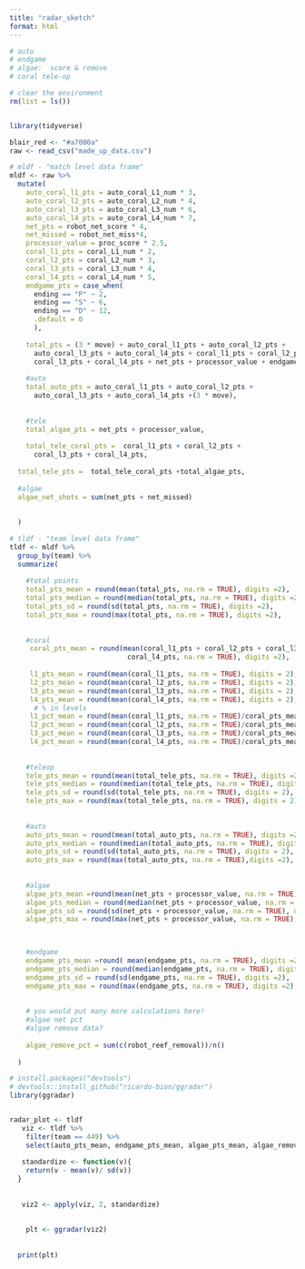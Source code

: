 ```yaml
---
title: "radar_sketch"
format: html
---
```


```r
# auto
# endgame
# algae:  score & remove
# coral tele-op
```

```r
# clear the environment
rm(list = ls())


library(tidyverse)

blair_red <- "#a7000a"
raw <- read_csv("made_up_data.csv")

# mldf - "match level data frame"
mldf <- raw %>%
  mutate(
    auto_coral_l1_pts = auto_coral_L1_num * 3, 
    auto_coral_l2_pts = auto_coral_L2_num * 4, 
    auto_coral_l3_pts = auto_coral_L3_num * 6, 
    auto_coral_l4_pts = auto_coral_L4_num * 7, 
    net_pts = robot_net_score * 4, 
    net_missed = robot_net_miss*4,
    processor_value = proc_score * 2.5, 
    coral_l1_pts = coral_L1_num * 2, 
    coral_l2_pts = coral_L2_num * 3, 
    coral_l3_pts = coral_L3_num * 4, 
    coral_l4_pts = coral_L4_num * 5, 
    endgame_pts = case_when(
      ending == "P" ~ 2, 
      ending == "S" ~ 6, 
      ending == "D" ~ 12, 
      .default = 0
      ),
    
    total_pts = (3 * move) + auto_coral_l1_pts + auto_coral_l2_pts + 
      auto_coral_l3_pts + auto_coral_l4_pts + coral_l1_pts + coral_l2_pts + 
      coral_l3_pts + coral_l4_pts + net_pts + processor_value + endgame_pts,
    
    #auto
    total_auto_pts = auto_coral_l1_pts + auto_coral_l2_pts + 
      auto_coral_l3_pts + auto_coral_l4_pts +(3 * move),
    
    
    #tele
    total_algae_pts = net_pts + processor_value,
    
    total_tele_coral_pts =  coral_l1_pts + coral_l2_pts + 
      coral_l3_pts + coral_l4_pts,
    
  total_tele_pts =  total_tele_coral_pts +total_algae_pts,
  
  #algae
  algae_net_shots = sum(net_pts + net_missed)
  
  
  )

# tldf - "team level data frame"
tldf <- mldf %>%
  group_by(team) %>%
  summarize(
    
    #total points
    total_pts_mean = round(mean(total_pts, na.rm = TRUE), digits =2), 
    total_pts_median = round(median(total_pts, na.rm = TRUE), digits =2),
    total_pts_sd = round(sd(total_pts, na.rm = TRUE), digits =2), 
    total_pts_max = round(max(total_pts, na.rm = TRUE), digits =2),
       
    
    #coral
     coral_pts_mean = round(mean(coral_l1_pts + coral_l2_pts + coral_l3_pts + 
                             coral_l4_pts, na.rm = TRUE), digits =2), 
    
     l1_pts_mean = round(mean(coral_l1_pts, na.rm = TRUE), digits = 2), 
     l2_pts_mean = round(mean(coral_l2_pts, na.rm = TRUE), digits = 2), 
     l3_pts_mean = round(mean(coral_l3_pts, na.rm = TRUE), digits = 2), 
     l4_pts_mean = round(mean(coral_l4_pts, na.rm = TRUE), digits = 2), 
      # % in levels
     l1_pct_mean = round(mean(coral_l1_pts, na.rm = TRUE)/coral_pts_mean*100, digits = 2), 
     l2_pct_mean = round(mean(coral_l2_pts, na.rm = TRUE)/coral_pts_mean*100, digits = 2), 
     l3_pct_mean = round(mean(coral_l3_pts, na.rm = TRUE)/coral_pts_mean*100, digits = 2), 
     l4_pct_mean = round(mean(coral_l4_pts, na.rm = TRUE)/coral_pts_mean*100, digits = 2), 
    
    
    #teleop
    tele_pts_mean = round(mean(total_tele_pts, na.rm = TRUE), digits =2), 
    tele_pts_median = round(median(total_tele_pts, na.rm = TRUE), digits =2), 
    tele_pts_sd = round(sd(total_tele_pts, na.rm = TRUE), digits = 2), 
    tele_pts_max = round(max(total_tele_pts, na.rm = TRUE), digits = 2), 
               
    
    #auto
    auto_pts_mean = round(mean(total_auto_pts, na.rm = TRUE), digits =2 ), 
    auto_pts_median = round(median(total_auto_pts, na.rm = TRUE), digits = 2), 
    auto_pts_sd = round(sd(total_auto_pts, na.rm = TRUE), digits = 2),
    auto_pts_max = round(max(total_auto_pts, na.rm = TRUE),digits =2),  
      
    
    #algae
    algae_pts_mean =round(mean(net_pts + processor_value, na.rm = TRUE), digits=2),
    algae_pts_median = round(median(net_pts + processor_value, na.rm = TRUE), digits = 2),
    algae_pts_sd = round(sd(net_pts + processor_value, na.rm = TRUE), digits =2),
    algae_pts_max = round(max(net_pts + processor_value, na.rm = TRUE), digits =2), 


    
    #endgame
    endgame_pts_mean =round( mean(endgame_pts, na.rm = TRUE), digits =2),
    endgame_pts_median = round(median(endgame_pts, na.rm = TRUE), digits =2), 
    endgame_pts_sd = round(sd(endgame_pts, na.rm = TRUE), digits =2),
    endgame_pts_max = round(max(endgame_pts, na.rm = TRUE), digits =2),
    
    
    # you would put many more calculations here!
    #algae net pct
    #algae remove data?
    
    algae_remove_pct = sum(c(robot_reef_removal))/n()
    
  )

```

```r
# install.packages("devtools")
# devtools::install_github("ricardo-bion/ggradar")
library(ggradar)


radar_plot <- tldf
   viz <- tldf %>%
    filter(team == 449) %>%
    select(auto_pts_mean, endgame_pts_mean, algae_pts_mean, algae_remove_pct, coral_pts_mean)
  
   standardize <- function(v){
    return(v - mean(v)/ sd(v))
  } 
 
     
   viz2 <- apply(viz, 2, standardize)
   
   
    plt <- ggradar(viz2)
  
  
  print(plt)



```
